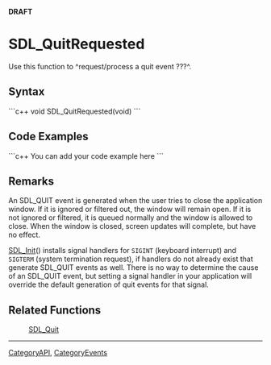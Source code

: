 <!-- pragma section-numbers off -->
<!-- pragma camelcase off -->
'''DRAFT'''

= SDL_QuitRequested =
Use this function to ^request/process a quit event ???^.


== Syntax ==
```c++
void SDL_QuitRequested(void)
```

== Code Examples ==
```c++
You can add your code example here
```

== Remarks ==
An SDL_QUIT event is generated when the user tries to close the application window.  If it is ignored or filtered out, the window will remain open.  If it is not ignored or filtered, it is queued normally and the window is allowed to close.  When the window is closed, screen updates will complete, but have no effect.

[[SDL_Init]]() installs signal handlers for <code>SIGINT</code> (keyboard interrupt) and <code>SIGTERM</code> (system termination request), if handlers do not already exist that generate SDL_QUIT events as well.  There is no way to determine the cause of an SDL_QUIT event, but setting a signal handler in your application will override the default generation of quit events for that signal.

== Related Functions ==
:[[SDL_Quit]]

----
[[CategoryAPI]], [[CategoryEvents]]
